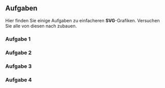 
## Aufgaben

Hier finden Sie einige Aufgaben zu einfacheren **SVG**-Grafiken. Versuchen Sie alle von diesen nach zubauen.

<Section classes="exercise">

### Aufgabe 1

<SVGComponent width="300px">
    <path stroke="black" strokeWidth="10" fill="none"
        d="M 40 60
        v 180
        a20 20 1 0 0 20 20
        h 180
        a 20 -20 1 0 0 20 -20
        v -180
        a -20 -20 1 0 0 -20 -20
        h -180
        a -20 20 1 0 0 -20 20" />
    <circle cx="150" cy="150" r="50" fill="none" stroke="black" strokeWidth="10" />
    <circle cx="200" cy="75" r="10" />
</SVGComponent>

</Section>


### Aufgabe 2

<SVGComponent width="300px">
    <path stroke="black" strokeWidth="3" fill="none"
        d="M 100 200
        l 100 -100
        v 100
        l -100 -100
        h 100
        l -50 -50
        l -50 50
        v 100
        h 100
        " />
</SVGComponent>

<Section classes="exercise">

### Aufgabe 3

<SVGComponent width="300px">
        <path stroke="black" fill="red"
          d="M 150,300
      L 275,125
      c 100, -150 -125,-170 -125, -35
      c 0,-155 -225,-85 -125,35
      Z" />
</SVGComponent>

</Section>

### Aufgabe 4

<SVGComponent width="300px">
        <rect x="10" y="10" width="280" height="280" fill="#e0e0e0" />
        <rect x="50" y="50" width="100" height="100" fill="#ff0000" />
        <circle cx="200" cy="200" r="40" fill="#0000ff" />
        <line x1="20" y1="20" x2="280" y2="280" stroke="#000000" stroke-width="5" />
        <path d="M 150 150 C 180 100, 220 200, 150 250" stroke="#00ff00" stroke-width="5" fill="none" />
</SVGComponent>
